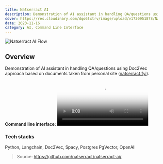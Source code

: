 ```yaml
---
title: Natserract AI
description: Demonstration of AI assistant in handling QA/questions using Doc2Vec approach based on documents taken from personal site (natserract.fyi).
cover: https://res.cloudinary.com/dqo6txtrv/image/upload/v1730951878/Natserract%20Blog/projects/natserract_ai.png
date: 2023-11-16
category: AI, Command Line Interface
---
```

![Natserract AI Flow](https://res.cloudinary.com/dqo6txtrv/image/upload/v1730960988/Natserract%20Blog/projects/natserract_ai_flow_sblp32.png)

## Overview

Demonstration of AI assistant in handling QA/questions using Doc2Vec approach based on documents taken from personal site ([natserract.fyi](https://engineering-natserract.vercel.app/posts)).

**Command line interface:**
<video
  src="https://res.cloudinary.com/dqo6txtrv/video/upload/v1730959657/Natserract%20Blog/projects/demo_natserract_ai_dtl92y.mp4"
  poster="https://res.cloudinary.com/dqo6txtrv/image/upload/v1730951878/Natserract%20Blog/projects/natserract_ai.png"
  controls></video>

### Tech stacks
Python, Langchain, Doc2Vec, Spacy, Postgres PgVector, OpenAI

> Source: https://github.com/natserract/natserract-ai/